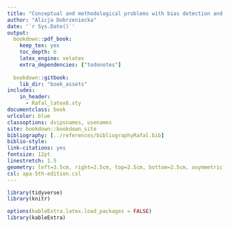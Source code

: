 ```yaml
---
title: "Conceptual and methodological problems with bias detection and avoidance in natural language processing"
author: "Alicja Dobrzeniecka"
date: '`r Sys.Date()`'
output:
  bookdown::pdf_book: 
    keep_tex: yes
    toc_depth: 6
    latex_engine: xelatex
    extra_dependencies: ["todonotes"]
    
  bookdown::gitbook:
    lib_dir: "book_assets"
includes:
    in_header:
      - Rafal_latex6.sty
documentclass: book
urlcolor: blue
classoptions: dvipsnames, usenames
site: bookdown::bookdown_site
bibliography: [../references/bibliographyRafal.bib]
biblio-style: 
link-citations: yes
fontsize: 12pt
linestretch: 1.5
geometry: left=3.5cm, right=2.5cm, top=2.5cm, bottom=2.5cm, asymmetric, includeheadfoot
csl: apa-5th-edition.csl
---
```


<!-- github-repo: rstudio/bookdown-demo -->


```r
library(tidyverse)
library(knitr)

options(kableExtra.latex.load_packages = FALSE)
library(kableExtra)
```



